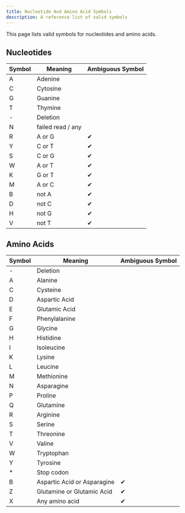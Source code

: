```yaml
---
title: Nucleotide And Amino Acid Symbols
description: A reference list of valid symbols
---
```


This page lists valid symbols for nucleotides and amino acids.

## Nucleotides

| Symbol | Meaning           | Ambiguous Symbol |
| ------ | ----------------- | ---------------- |
| A      | Adenine           |                  |
| C      | Cytosine          |                  |
| G      | Guanine           |                  |
| T      | Thymine           |                  |
| -      | Deletion          |                  |
| N      | failed read / any |                  |
| R      | A or G            | ✔               |
| Y      | C or T            | ✔               |
| S      | C or G            | ✔               |
| W      | A or T            | ✔               |
| K      | G or T            | ✔               |
| M      | A or C            | ✔               |
| B      | not A             | ✔               |
| D      | not C             | ✔               |
| H      | not G             | ✔               |
| V      | not T             | ✔               |

## Amino Acids

| Symbol | Meaning                     | Ambiguous Symbol |
| ------ | --------------------------- | ---------------- |
| -      | Deletion                    |                  |
| A      | Alanine                     |                  |
| C      | Cysteine                    |                  |
| D      | Aspartic Acid               |                  |
| E      | Glutamic Acid               |                  |
| F      | Phenylalanine               |                  |
| G      | Glycine                     |                  |
| H      | Histidine                   |                  |
| I      | Isoleucine                  |                  |
| K      | Lysine                      |                  |
| L      | Leucine                     |                  |
| M      | Methionine                  |                  |
| N      | Asparagine                  |                  |
| P      | Proline                     |                  |
| Q      | Glutamine                   |                  |
| R      | Arginine                    |                  |
| S      | Serine                      |                  |
| T      | Threonine                   |                  |
| V      | Valine                      |                  |
| W      | Tryptophan                  |                  |
| Y      | Tyrosine                    |                  |
| \*     | Stop codon                  |                  |
| B      | Aspartic Acid or Asparagine | ✔               |
| Z      | Glutamine or Glutamic Acid  | ✔               |
| X      | Any amino acid              | ✔               |
